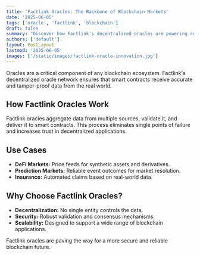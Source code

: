 ```yaml
---
title: 'Factlink Oracles: The Backbone of Blockchain Markets'
date: '2025-06-05'
tags: ['oracle', 'factlink', 'blockchain']
draft: false
summary: "Discover how Factlink's decentralized oracles are powering reliable and secure data feeds for blockchain-based markets."
authors: ['default']
layout: PostLayout
lastmod: '2025-06-05'
images: ['/static/images/factlink-oracle-innovation.jpg']
---
```


Oracles are a critical component of any blockchain ecosystem. Factlink's decentralized oracle network ensures that smart contracts receive accurate and tamper-proof data from the real world.

## How Factlink Oracles Work

Factlink oracles aggregate data from multiple sources, validate it, and deliver it to smart contracts. This process eliminates single points of failure and increases trust in decentralized applications.

## Use Cases

- **DeFi Markets:** Price feeds for synthetic assets and derivatives.
- **Prediction Markets:** Reliable event outcomes for market resolution.
- **Insurance:** Automated claims based on real-world data.

## Why Choose Factlink Oracles?

- **Decentralization:** No single entity controls the data.
- **Security:** Robust validation and consensus mechanisms.
- **Scalability:** Designed to support a wide range of blockchain applications.

Factlink oracles are paving the way for a more secure and reliable blockchain future.
